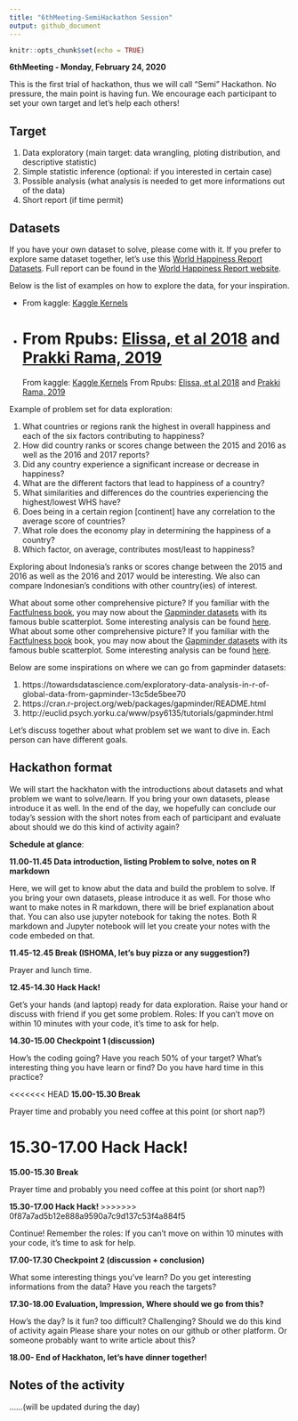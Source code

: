 ```yaml
---
title: "6thMeeting-SemiHackathon Session"
output: github_document
---
```


```r
knitr::opts_chunk$set(echo = TRUE)
```

**6thMeeting - Monday, February 24, 2020**

This is the first trial of hackathon, thus we will call "Semi" Hackathon. 
No pressure, the main point is having fun. We encourage each participant to set your own target and let's help each others!

## Target

1. Data exploratory (main target: data wrangling, ploting distribution, and descriptive statistic)
2. Simple statistic inference (optional: if you interested in certain case)
3. Possible analysis (what analysis is needed to get more informations out of the data)
4. Short report (if time permit)


## Datasets

If you have your own dataset to solve, please come with it.
If you prefer to explore same dataset together, let's use this [World Happiness Report Datasets](https://www.kaggle.com/unsdsn/world-happiness). Full report can be found in the [World Happiness Report website](https://worldhappiness.report/).

Below is the list of examples on how to explore the data, for your inspiration.

* From kaggle: [Kaggle Kernels](https://www.kaggle.com/unsdsn/world-happiness/kernels)

* From Rpubs: [Elissa, et al 2018](https://rpubs.com/koki25ando/DATA1001TeamBver1) and [Prakki Rama, 2019](https://rpubs.com/Prakki_Rama/whd)
=======
From kaggle: [Kaggle Kernels](https://www.kaggle.com/unsdsn/world-happiness/kernels)
From Rpubs: [Elissa, et al 2018](https://rpubs.com/koki25ando/DATA1001TeamBver1) and [Prakki Rama, 2019](https://rpubs.com/Prakki_Rama/whd)

Example of problem set for data exploration:

1. What countries or regions rank the highest in overall happiness and each of the six factors contributing to happiness?
2. How did country ranks or scores change between the 2015 and 2016 as well as the 2016 and 2017 reports?
3. Did any country experience a significant increase or decrease in happiness?
4. What are the different factors that lead to happiness of a country?
5. What similarities and differences do the countries experiencing the highest/lowest WHS have?
6. Does being in a certain region [continent] have any correlation to the average score of countries?
7. What role does the economy play in determining the happiness of a country?
8. Which factor, on average, contributes most/least to happiness?

Exploring about Indonesia's ranks or scores change between the 2015 and 2016 as well as the 2016 and 2017 would be interesting. We also can compare Indonesian's conditions with other country(ies) of interest. 


What about some other comprehensive picture? If you familiar with the [Factfulness book](https://www.gapminder.org/factfulness-book/), you may now about the [Gapminder datasets](https://www.gapminder.org/data/) with its famous buble scatterplot. Some interesting analysis can be found [here](https://www.gapminder.org/tools/).
What about some other comprehensive picture? If you familiar with the [Factfulness book](https://www.gapminder.org/factfulness-book/) book, you may now about the [Gapminder datasets](https://www.gapminder.org/data/) with its famous buble scatterplot. Some interesting analysis can be found [here](https://www.gapminder.org/tools/).


Below are some inspirations on where we can go from gapminder datasets:

1. https://towardsdatascience.com/exploratory-data-analysis-in-r-of-global-data-from-gapminder-13c5de5bee70
2. https://cran.r-project.org/web/packages/gapminder/README.html
3. http://euclid.psych.yorku.ca/www/psy6135/tutorials/gapminder.html

Let's discuss together about what problem set we want to dive in. Each person can have different goals. 

## Hackathon format

We will start the hackhaton with the introductions about datasets and what problem we want to solve/learn. If you bring your own datasets, please introduce it as well. In the end of the day, we hopefully can conclude our today's session with the short notes from each of participant and evaluate about should we do this kind of activity again?

**Schedule at glance**:

**11.00-11.45 Data introduction, listing Problem to solve, notes on R markdown**
  
Here, we will get to know abut the data and build the problem to solve. If you bring your own datasets, please introduce it as well. For those who want to make notes in R markdown, there will be brief explanation about that. You can also use jupyter notebook for taking the notes. Both R markdown and Jupyter notebook will let you create your notes with the code embeded on that.

**11.45-12.45  Break (ISHOMA, let's buy pizza or any suggestion?)**

Prayer and lunch time. 

**12.45-14.30 Hack Hack!**

Get's your hands (and laptop) ready for data exploration. Raise your hand or discuss with friend if you get some problem. 
Roles: If you can't move on within 10 minutes with your code, it's time to ask for help. 


**14.30-15.00 Checkpoint 1 (discussion)**

How's the coding going? Have you reach 50% of your target? What's interesting thing you have learn or find? Do you have hard time in this practice?

<<<<<<< HEAD
**15.00-15.30 Break**

Prayer time and probably you need coffee at this point (or short nap?)

**15.30-17.00 Hack Hack!**
=======
**15.00-15.30 Break **

Prayer time and probably you need coffee at this point (or short nap?)

**15.30-17.00 Hack Hack! **
>>>>>>> 0f87a7ad5b12e888a9590a7c9d137c53f4a884f5

Continue! Remember the roles: If you can't move on within 10 minutes with your code, it's time to ask for help. 

**17.00-17.30 Checkpoint 2 (discussion + conclusion)**

What some interesting things you've learn? Do you get interesting  informations from the data?
Have you reach the targets? 

**17.30-18.00  Evaluation, Impression, Where should we go from this?**

How's the day? Is it fun? too difficult? Challenging? Should we do this kind of activity again
Please share your notes on our github or other platform. Or someone probably want to write article about this?

**18.00- End of Hackhaton, let's have dinner together!**


## Notes of the activity

......(will be updated during the day)




